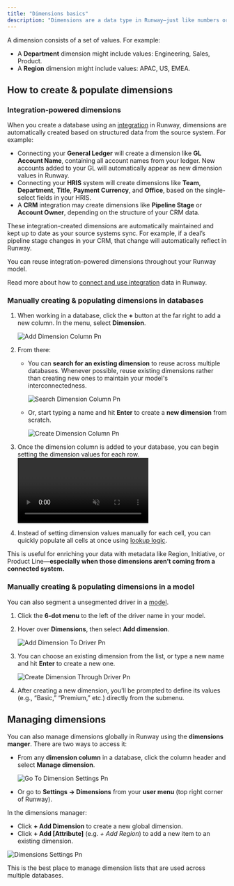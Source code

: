 ```yaml
---
title: "Dimensions basics"
description: "Dimensions are a data type in Runway—just like numbers or dates. You use dimensions o categorize data."
---
```


A dimension consists of a set of values. For example:

- A **Department** dimension might include values: Engineering, Sales, Product.
- A **Region** dimension might include values: APAC, US, EMEA.

## How to create & populate dimensions

### Integration-powered dimensions

When you create a database using an [integration](https://docs.runway.com/integrations/intro-to-integrations) in Runway, dimensions are automatically created based on structured data from the source system. For example:

- Connecting your **General Ledger** will create a dimension like **GL Account Name**, containing all account names from your ledger. New accounts added to your GL will automatically appear as new dimension values in Runway.
- Connecting your **HRIS** system will create dimensions like **Team**, **Department**, **Title**, **Payment Currency**, and **Office**, based on the single-select fields in your HRIS.
- A **CRM** integration may create dimensions like **Pipeline Stage** or **Account Owner**, depending on the structure of your CRM data.

These integration-created dimensions are automatically maintained and kept up to date as your source systems sync. For example, if a deal’s pipeline stage changes in your CRM, that change will automatically reflect in Runway.

You can reuse integration-powered dimensions throughout your Runway model.

Read more about how to [connect and use integration](https://docs.runway.com/integrations/intro-to-integrations) data in Runway.

### Manually creating & populating dimensions in databases

1. When working in a database, click the **\+** button at the far right to add a new column. In the menu, select **Dimension**.

   ![Add Dimension Column Pn](/images/dimensions/add-dimension-column.png)
2. From there:
   - You can **search for an existing dimension** to reuse across multiple databases. Whenever possible, reuse existing dimensions rather than creating new ones to maintain your model's interconnectedness.

     ![Search Dimension Column Pn](/images/dimensions/search-dimension-column.png)
   - Or, start typing a name and hit **Enter** to create a **new dimension** from scratch.

     ![Create Dimension Column Pn](/images/dimensions/create-dimension-column.png)
3. Once the dimension column is added to your database, you can begin setting the dimension values for each row.
   <video muted autoplay="true" loop controls playsinline="true" class="doc-video" src="https://documentation.runwaydev.com/videos/fill-dimension-values-in-db.mp4" />
4. Instead of setting dimension values manually for each cell, you can quickly populate all cells at once using [lookup logic](https://docs.runway.com/guides/modeling/lookups).

This is useful for enriching your data with metadata like Region, Initiative, or Product Line—**especially when those dimensions aren’t coming from a connected system.**

### Manually creating & populating dimensions in a model

You can also segment a unsegmented driver in a [model](https://docs.runway.com/concepts/models/models-basics).

1. Click the **6-dot menu** to the left of the driver name in your model.
2. Hover over **Dimensions**, then select **Add dimension**.

   ![Add Dimension To Driver Pn](/images/dimensions/add-dimension-to-driver.png)
3. You can choose an existing dimension from the list, or type a new name and hit **Enter** to create a new one.

   ![Create Dimension Through Driver Pn](/images/dimensions/create-dimension-through-driver.png)
4. After creating a new dimension, you’ll be prompted to define its values (e.g., “Basic,” “Premium,” etc.) directly from the submenu.

## Managing dimensions

You can also manage dimensions globally in Runway using the **dimensions manger**. There are two ways to access it:

- From any **dimension column** in a database, click the column header and select **Manage dimension**.

  ![Go To Dimension Settings Pn](/images/dimensions/go-to-dimension-settings.png)
- Or go to **Settings → Dimensions** from your **user menu** (top right corner of Runway).

In the dimensions manager:

- Click **\+ Add Dimension** to create a new global dimension.
- Click **\+ Add [Attribute]** (e.g. _\+ Add Region_) to add a new item to an existing dimension.

![Dimensions Settings Pn](/images/dimensions/dimensions-settings.png)

This is the best place to manage dimension lists that are used across multiple databases.